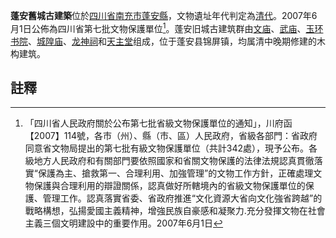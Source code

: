 {{msg:四川省文物保護單位
|名稱 = 蓬安舊城古建築
|編號 = 88
|圖片 = 
|級別 = S7
|分類 = 
|時代 = [[清代|清代]]
|地点 = [[四川省|四川省]][[南充市|南充市]][[蓬安縣|蓬安縣]]
|坐標 =
|登錄 = 2007年6月1日
}}
'''蓬安舊城古建築'''位於[[四川省|四川省]][[南充市|南充市]][[蓬安縣|蓬安縣]]，文物遺址年代判定為[[清代|清代]]。2007年6月1日公佈為四川省第七批文物保護單位<ref>「四川省人民政府關於公布第七批省級文物保護單位的通知」，川府函【2007】114號，各市（州）、縣（市、區）人民政府，省級各部門：省政府同意省文物局提出的第七批有級文物保護單位（共計342處），現予公布。各級地方人民政府和有關部門要依照國家和省關文物保護的法律法規認真貫徹落實“保護為主、搶救第一、合理利用、加強管理”的文物工作方針，正確處理文物保護與合理利用的辯證關係，認真做好所轄境內的省級文物保護單位的保護、管理工作。認真落實省委、省政府推進“文化資源大省向文化強省跨越”的戰略構想，弘揚愛國主義精神，增強民族自豪感和凝聚力.充分發揮文物在社會主義三個文明建設中的重要作用。2007年6月1日</ref>。蓬安旧城古建筑群由[[蓬安文庙|文庙]]、[[蓬安武庙|武庙]]、[[玉环书院|玉环书院]]、[[蓬安城隍庙|城隍庙]]、[[龙神祠|龙神祠]]和[[蓬安天主堂|天主堂]]组成，位于蓬安县锦屏镇，均属清中晚期修建的木构建筑。

==註釋==
{{reflist}}
{{文物保護單位小作品}}